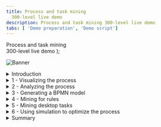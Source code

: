 ```yaml
---
title: Process and task mining
  300-level live demo
description: Process and task mining 300-level live demo
tabs: [ 'Demo preparation', 'Demo script']
---
```


  <span>
    Process and task mining <br/> 300-level live demo
  </span> );

![Banner](./images/Process_mining_script_banner.jpg)

<span id="top"></span>

<details>

<summary>Introduction</summary>

<br/>

Today we will look at how IBM’s process mining capabilities are used to discover and analyze business processes and identify areas for improvement. We will use a customer account closing example to showcase how process mining helps an organization meet regulatory requirements while also reducing process execution cost. Let’s get started.

<br/>

(Printer-ready PDF of demo script <a href="./300-Process-and-task-mining-Demo-Script.pdf" target="_blank" rel="noreferrer">here</a>)

<br/>

**[Go to top](#top)**

</details>

<details>

<summary>1 - Visualizing the process</summary>
<br/>

| **1.1** | **Introduce the process challenges** |
| :--- | :--- |
| **Narration** | Focus Bank is a regional bank that is not meeting its regulatory requirements. The bank is required to complete all account closure requests within fourteen days. The bank knows it is not achieving this requirement, but is not sure why. Additionally, the bank performed over 60,000 account closures per year and suspects it could reduce process execution costs. However, it is unsure where to start. |

<br/>

| **1.2** | **Visualize the end-to-end process** |
| :--- | :--- |
| **Narration** | Analyzing processes in process mining starts with importing log files from the applications used in your business processes. Focus Bank’s account closing process uses a customer service system to take the customer’s request, a network access application to remove online access to the accounts and banking systems to liquidate and delete the account. |
| **Action** &nbsp; 1.2.1 | Click the **Datasource** tab. <br/><br/> <img src="https://raw.githubusercontent.com/ibm-garage-tsa/platinum-demos/master/src/pages/300-business-automation-process-and-task-mining/images/datasource.png" width="800" /> |
| **Narration** | Log files are uploaded from the Datasource tab. Process mining accepts CSV or XES files as a data source. An API is available to programmatically upload log files. Once the file is uploaded, it is mapped to the relevant data columns. There are three mandatory columns: Process ID, Activity, and Time. Process ID can be anything that uniquely identifies each process instance or case, such as request number, order number, etc. For deeper analysis, it is recommended to add up to sixty additional custom fields. This will provide richer context data about each case and enhance the analysis. <br/><br/> Now that the data is loaded, let’s look at how process mining provides an end-to-end view of the account closure process. |
| **Action** &nbsp; 1.2.2 | Click the **Model** tab. <br/><br/> <img src="https://raw.githubusercontent.com/ibm-garage-tsa/platinum-demos/master/src/pages/300-business-automation-process-and-task-mining/images/model.png" width="800" /> |
| **Narration** | We are looking at the end-to-end process for Focus Bank’s account closure process. This is provided here in the Model view perspective. <br/><br/> The business data imported from Focus Bank’s applications is used to automatically create and visualize the end-to-end account closure process, including all activities and paths. The account closure process spans multiple departments and business applications, all from which process mining algorithms correlate business data. <br/><br/> The darker color of an activity box indicates the activity was performed more frequently. For example, removing online access to the account (here labeled 'BO Service Closure') is dark blue because it is performed for most account closures. The same with the process flow lines. The darker the flow lines, the more frequent the process path is followed. For example, the flow line from 'BO Service Closure' to 'Close Reservation' is performed frequently and therefore has a darker flow line. |

<br/>

**[Go to top](#top)**

</details>

<details>

<summary>2 - Analyzing the process</summary>
<br/>

| **2.1** | **Case variant analysis** |
| :--- | :--- |
| **Narration** | From this visualization, we’ll start to analyze the discovered process. First, we’ll look at the various process paths taken to complete each account closure request. We call this *case variant analysis*. |
| **Action** &nbsp; 2.1.1 | Click the **Case variant** (double arrow) icon. <br/><br/> <img src="https://raw.githubusercontent.com/ibm-garage-tsa/platinum-demos/master/src/pages/300-business-automation-process-and-task-mining/images/case-variant.png" width="800" /> |
| **Narration** | Each account closure request is called a case. A process variant is the unique path a case takes to complete the account closure process (from start to end). Here we see the list of unique process variants with the percentage each is followed. This shows which paths are most frequently followed. For example, the most frequently followed path is taken about 36% of the time. |
| **Action** &nbsp; 2.1.2 | Click the first variant. <br/><br/> <img src="https://raw.githubusercontent.com/ibm-garage-tsa/platinum-demos/master/src/pages/300-business-automation-process-and-task-mining/images/variant.png" width="800" /> |
| **Narration** | When we select the first process variant, the visualization updates to display the steps unique to that variant. This path is taking almost twenty days on average to complete each account closure request. The most frequent variant is not meeting our regulatory requirement to complete the account closure within fourteen days. |

<br/>

| **2.2** | **Reference model analysis** |
| :--- | :--- |
| **Action** &nbsp; 2.2.1 | Click the **Model conformance** (eye) icon. <br/><br/> <img src="https://raw.githubusercontent.com/ibm-garage-tsa/platinum-demos/master/src/pages/300-business-automation-process-and-task-mining/images/model-conformance.png" width="800" /> |
| **Narration** | We’ve completed our first view of process analysis. Let’s see how the account closure process behaves versus what was expected. <br/><br/> Process modeling and process mining tools complement each other very well. Focus Bank had previously mapped out the account closure process using IBM Blueworks Live, which is a cloud-based collaborative process modeling application. They published a reference model to define how they intended the process to be performed, but they had no way to compare the reference model against the real-world performance. They simply had to hope the process was being performed as intended. <br/><br/> Using the process mining tool, the bank imported their Business Process Modeling Notation (BPMN) model from IBM Blueworks Live. They compared the documented (reference) model to the actual (data-derived) model. |
| **Action** &nbsp; 2.2.2 | In the drop-down list, select **Reference** to show the reference model (i.e., the BlueWorks Live model). Select **Data-derived** to show the data-driven model (i.e., the process mining model). Then click **Compare**. <br/><br/> <img src="https://raw.githubusercontent.com/ibm-garage-tsa/platinum-demos/master/src/pages/300-business-automation-process-and-task-mining/images/pulldown.png" width="800" /> |
| **Narration** | By selecting ‘Reference,’ we visualize the reference model. <br/><br/> By selecting ‘Data-derived,’ we visualize the data-derived model. The data-derived model looks more complex. There are differences between what people thought the process should be and what is really occurring. <br/><br/> By selecting ‘Compare,’ we visualize the differences between the two models. A red-highlighted box is an activity occurring during real-world process execution but not included in the reference process. We see there are five such activities highlighted in red. As detailed in the comparison chart on the right, all these activities: 1) add significant time to completing account closure, 2) add significant cost, and 3) occur with significant frequency. Most notable is the unexpected activity ‘Complete Account Removal.’ In the reference model, we expected to remove the account with the ‘BO Service Closure’ activity. However, the data-derived model shows that an additional step, ‘Complete Account Removal,’ was needed to complete over 8,000 account closure requests. <br/><br/> Activities and process flow lines that are only present in the reference model are shown using yellow boxes and arrows. Activities present in both models are displayed using blue boxes (dark or light blue depending on the frequency).  Black arrows indicate the process flow line is present in both models. <br/><br/> We also see the impact of time and cost on not following the reference model. When the reference model is followed, it takes about 18 days per case. When we don’t follow the reference model, it takes an average of over 26 days. |
| **Action** &nbsp; 2.2.3 | Return to the main screen by clicking the **Model conformance** (eye) icon. <br/><br/> <img src="https://raw.githubusercontent.com/ibm-garage-tsa/platinum-demos/master/src/pages/300-business-automation-process-and-task-mining/images/model-conformance.png" width="800" /> |

<br/>

| **2.3** | **Performance management** |
| :--- | :--- |
| **Narration** | Process mining provides various ways to analyze the performance of the account closure process. The primary dimensions to consider are time, cost, and rework. For each of these dimensions, Key Performance Indicators (KPIs) are defined and visualized in the analysis. |
| **Action** &nbsp; 2.3.1 | Click **Frequency** (1). Select **Average duration** (2). <br/><br/> <img src="https://raw.githubusercontent.com/ibm-garage-tsa/platinum-demos/master/src/pages/300-business-automation-process-and-task-mining/images/frequency.png" width="800" /> |
| **Narration** | Let’s see how the account closure process is performing based on time. 'BO Service Closure' is one of the activities taking the most time within the process. On average it takes more than a week to complete the activity. Since almost every case flows through this activity, this is our fundamental process bottleneck. |
| **Action** &nbsp; 2.3.2 | Click **KPI palette**. <br/><br/> <img src="https://raw.githubusercontent.com/ibm-garage-tsa/platinum-demos/master/src/pages/300-business-automation-process-and-task-mining/images/kpi-palette.png" width="800" /> |
| **Narration** | Next, let’s consider KPI measurement.  Defining KPIs for the process facilitates process analysis. KPIs for individual activity durations provide insights into whether actual durations are meeting expectations. <br/><br/> The KPI view indicates two of the average activity durations (highlighted in red) are not meeting expectations, including ‘BO Service Closure.’ In addition, one activity for account closure (highlighted in yellow) is at risk of not meeting expectations. |

<br/>

**[Go to top](#top)**

</details>

<details>

<summary>3 - Generating a BPMN model</summary>
<br/>

| **3.1** | **BPMN generation** |
| :--- | :--- |
| **Narration** | Focus Bank generated a standard BPMN (Business Process Modeling Notation) diagram of the Account Closure process. Just like the other data-driven views, this model is generated from actual process data. |
| **Action** &nbsp; 3.1.1 | Click the **BPMN** tab. <br/><br/> <img src="https://raw.githubusercontent.com/ibm-garage-tsa/platinum-demos/master/src/pages/300-business-automation-process-and-task-mining/images/bpmn.png" width="800" /> |
| **Narration** | The account closure activities, swim lanes, decision points, and process flows are shown in the BPMN diagram. |

<br/>

**[Go to top](#top)**

</details>

<details>

<summary>4 - Mining for rules</summary>
<br/>

| **4.1** | **Rules discovery** |
| :--- | :--- |
| **Narration** | Since the BPMN model was generated from actual account closure data, each decision point in the model has real data behind it. Clicking each decision box shows the results of what we refer to as rules discovery. |
| **Action** &nbsp; 4.1.1 | Click **Rules discovery**. <br/><br/> <img src="https://raw.githubusercontent.com/ibm-garage-tsa/platinum-demos/master/src/pages/300-business-automation-process-and-task-mining/images/rules-discovery.png" width="800" /> |
| **Action** &nbsp; 4.1.2 | Click the decision gateway labeled **GW-XOR-19** (after **Liquidate Account**). <br/><br/> <img src="https://raw.githubusercontent.com/ibm-garage-tsa/platinum-demos/master/src/pages/300-business-automation-process-and-task-mining/images/decision-gateway.png" width="800" /> |
| **Narration** | For example, we can see why the account closure requires the extra step 'Make Adjustment.' It happens based on the status of the account closure request. <br/><br/> We can export the BPMN and decision mining rules to workflow and decision management tools, such as IBM Cloud Pak for Business Automation. |
| **Action** &nbsp; 4.1.3 | Click **Close**. <br/><br/> <img src="https://raw.githubusercontent.com/ibm-garage-tsa/platinum-demos/master/src/pages/300-business-automation-process-and-task-mining/images/rules-overview.png" width="800" /> |
| **Action** &nbsp; 4.1.4 | Click the **Model** tab. <br/><br/> <img src="https://raw.githubusercontent.com/ibm-garage-tsa/platinum-demos/master/src/pages/300-business-automation-process-and-task-mining/images/click-model.png" width="800" /> |

<br/>

**[Go to top](#top)**

</details>

<details>

<summary>5 - Mining desktop tasks</summary>
<br/>

| **5.1** | **Task mining introduction** |
| :--- | :--- |
| **Narration** | Now, let’s focus on the bottleneck caused by the 'BO Service Closure' activity we found through the activity duration analysis. We identified the bottleneck but need more information to fully understand why it is happening. Task mining provides details of what is happening during the 'BO Service Closure' activity at the desktop level. <br/><br/> Task mining complements process mining by providing analysis of activities performed on an individual’s desktop. Task mining records, analyzes, and generates insights about user interactions with software applications. Think of task mining as replacing traditional time and motion studies. <br/><br/> We’re able to combine the server activity with the desktop activity to get a complete view of how the process is performed, including where specific individuals or teams are spending their time. This approach to process discovery helps identify opportunities for automation. <br/><br/> We can drill down into the 'BO Service Closure' activity to see the resources performing the activity. This table shows that the user group called 'BOC' is performing most of the work (96% of the time). |
| **Action** &nbsp; 5.1.1 | Click the **BO Service Closure** activity (1). Then click **Statistics** (2). <br/><br/> <img src="https://raw.githubusercontent.com/ibm-garage-tsa/platinum-demos/master/src/pages/300-business-automation-process-and-task-mining/images/bo_service_closure.png" width="800" /> |
| **Narration** | In this case, we will want to record users in the 'BOC' group, since they perform this activity 96% of the time. If necessary, we could record multiple groups of users to complete our task mining analysis. Once the task mining data is recorded, it is integrated into the process flow discovered in the process mining model. |
| **Action** &nbsp; 5.1.2 | Close the table by clicking the **X** in the corner. <br/><br/> <img src="https://raw.githubusercontent.com/ibm-garage-tsa/platinum-demos/master/src/pages/300-business-automation-process-and-task-mining/images/bo-service-closure.png" width="800" /> |
| **Action** &nbsp; 5.1.3 | Click the **BO Service Closure** activity. Click **Task Mining**. <br/><br/> <img src="https://raw.githubusercontent.com/ibm-garage-tsa/platinum-demos/master/src/pages/300-business-automation-process-and-task-mining/images/task-mining.png" width="800" /> |
| **Narration** | A new window opens with the task mining view for the 'BO Service Closure' activity. All the capabilities we reviewed for process mining are available for task mining. We see the frequency of each step of the 'BO Service Closure' activity. These are the desktop steps needed to complete this activity, such as using the software applications and websites needed to close the account. |
| **Action** &nbsp; 5.1.4 | Click **Frequency** (1), then **Average Duration** (2), and then the **Case Variant** (double arrow) icon (3) to view the variants. <br/><br/> <img src="https://raw.githubusercontent.com/ibm-garage-tsa/platinum-demos/master/src/pages/300-business-automation-process-and-task-mining/images/average-duration.png" width="800" /> |
| **Narration** | We can view the variants for this activity.  The most frequent variant occurs just over 50% of the time.  Therefore, automating the first variant would impact at least half of the total account closures. |

<br/>

| **5.2** | **Task mining analysis** |
| :--- | :--- |
| **Narration** | Next, let's perform a deeper analysis of the 'BO Service Closure' task. |
| **Action** &nbsp; 5.2.1 | Click the **Views** icon in the top right corner (1). From the drop-down list, select **Analytics** (2). <br/><br/> <img src="https://raw.githubusercontent.com/ibm-garage-tsa/platinum-demos/master/src/pages/300-business-automation-process-and-task-mining/images/analytics.png" width="800" /> |
| **Narration** | Analytic views, such as this one, can be created by business users and shared within your organization. As you discover and analyze new processes, you can create and share new views as needed. This level of analysis is used to determine the benefits, such as Return on Investment (ROI), that can be realized from automation. <br/><br/> The discovered task model and variants appear on the left. For each variant, we’ve discovered the individual sub-tasks that compose the ‘BO Service Closure’ task. <br/><br/> In the top center, we see ‘Productivity by Sub-task.’ Each sub-task time is composed of: <br/><br/> • *Productive time*: Actual time spent on each specific sub-task <br/> • *Idle time*: Time spent away from the desktop or not working on any monitored tasks <br/><br/> This analysis reveals the potential impact of how much time we would save from automation. It is quite common for analysts to base their ROI analysis on total sub-task times because they do not realize or can’t measure the idle time and time spent on other tasks. With task mining, we have identified the actual time spent on a specific task as we build our business case for prioritization. |
| **Action** &nbsp; 5.2.2 | In the **Time Consumed by Application** panel at the bottom, hover over the **two dots** below the x-axis to see the application name. <br/><br/> <img src="https://raw.githubusercontent.com/ibm-garage-tsa/platinum-demos/master/src/pages/300-business-automation-process-and-task-mining/images/hover.png" width="600" /> |
| **Action** &nbsp; 5.2.3 | In the **Time Consumed by Application** panel at the bottom, hover within any of the activities to see the total time spent using the application. <br/><br/> <InlineNotification> <strong>NOTE</strong>: Hover inside the bar on a particular color section. Highlight a single color, such as the blue or orange part. </InlineNotification> <br/><br/> <img src="https://raw.githubusercontent.com/ibm-garage-tsa/platinum-demos/master/src/pages/300-business-automation-process-and-task-mining/images/panel.png" width="800" /> |
| **Narration** | In the bottom center, the ‘Time Consumed by Application’ panel shows the time spent in the individual applications used to complete the ‘BO Service Closure’ task.  Each bar represents a software application broken down by the total time spent performing each activity. |
| **Action** &nbsp; 5.2.4 | Click the **Views** icon (1) and then **Process mining** (2). <br/><br/> <img src="https://raw.githubusercontent.com/ibm-garage-tsa/platinum-demos/master/src/pages/300-business-automation-process-and-task-mining/images/dashboard-process-mining.png" width="800" /> |
| **Narration** | We’ll exit the task mining view so we can move on to simulation. |
| **Action** &nbsp; 5.2.5 | Click **Processes**. <br/><br/> <img src="https://raw.githubusercontent.com/ibm-garage-tsa/platinum-demos/master/src/pages/300-business-automation-process-and-task-mining/images/processes.png" width="800" /> |
| **Action** &nbsp; 5.2.6 | Click **Account Closure**. <br/><br/> <img src="https://raw.githubusercontent.com/ibm-garage-tsa/platinum-demos/master/src/pages/300-business-automation-process-and-task-mining/images/closure.png" width="800" /> |

<br/>

**[Go to top](#top)**

</details>

<details>

<summary>6 - Using simulation to optimize the process</summary>
<br/>

| **6.1** | **Simulation** |
| :--- | :--- |
| **Narration** | We identified opportunities to address the two main problems with the Account Closure process: (1) time to complete and (2) execution cost. Before acting, it is critical for the bank to understand the impact of planned changes and the expected outcome. The bank used simulation to predict the benefits of making changes to the process. |
| **Action** &nbsp; 6.1.1 | Click the **BPMN** tab (1) and then **Simulation** (2). <br/><br/> <img src="https://raw.githubusercontent.com/ibm-garage-tsa/platinum-demos/master/src/pages/300-business-automation-process-and-task-mining/images/bpmn-2.png" width="800" /> |
| **Action** &nbsp; 6.1.2 | Select **New simulation** (1), provide a **Simulation title** [such as '**Account Closure**'] (2), and click **Confirm** (3). <br/><br/> <img src="https://raw.githubusercontent.com/ibm-garage-tsa/platinum-demos/master/src/pages/300-business-automation-process-and-task-mining/images/simulation.png" width="800" /> |
| **Narration** | As they consider possible process improvements, the bank compares the modified process to the currently executing process. This enables them to identify which changes would yield the greatest business benefits.  They are therefore able to validate the business case before making the investment to change the process. <br/><br/> The bank uses simulation to determine the impact of changes to individual activities and to the end-to-end process. They start with a simulation scenario that is pre-loaded with the historical account closure process data. From there, they change the simulation parameters, run the simulation, and compare the actual process to the simulated scenario. <br/><br/> For the 'Account Closure' process, the bank focuses on meeting the regulatory requirement of fourteen days to process account closure requests. Their previous analysis identifies that the main process bottleneck is the 'BO Service Closure' activity. |
| **Action** &nbsp; 6.1.3 | Scroll down to show different activities. <br/><br/> <img src="https://raw.githubusercontent.com/ibm-garage-tsa/platinum-demos/master/src/pages/300-business-automation-process-and-task-mining/images/simulation-settings.png" width="800" /> |
| **Narration** | From here, the bank starts with historical process data and changes staffing levels, work hours, date ranges, etc. They could also filter by business data, such as region, to isolate or compare individual locations. |
| **Action** &nbsp; 6.1.4 | Scroll to the **BO Service Closure** activity. <br/><br/> Highlight the following: <br/> •	**Settings** – Change staff availability, total service time, and actual working time <br/> •	**Scheduling** – Change hours of operation <br/> •	**RPA** – Automate a task <br/><br/> <img src="https://raw.githubusercontent.com/ibm-garage-tsa/platinum-demos/master/src/pages/300-business-automation-process-and-task-mining/images/bo-service-closure-activity.png" width="800" /> |
| **Narration** | Using process mining, the bank identifies the bottleneck caused by the 'BO Service Closure' activity. They further identify, using task mining, that over 50% of the tasks for this activity follow the same steps to complete. They suspect the activity could be fully automated, due to the low number of task variants. They simulate the outcome of automating this step with RPA. |
| **Action** &nbsp; 6.1.5 | Under **Robotic quote**, change the percentage of automation to **100%**. <br/><br/> <img src="https://raw.githubusercontent.com/ibm-garage-tsa/platinum-demos/master/src/pages/300-business-automation-process-and-task-mining/images/percentage.png" width="800" /> |
| **Action** &nbsp; 6.1.6 | Click **Run Simulation**. <br/><br/> <img src="https://raw.githubusercontent.com/ibm-garage-tsa/platinum-demos/master/src/pages/300-business-automation-process-and-task-mining/images/run-simulation.png" width="800" /> <br/><br/> You will see the following simulation results: <br/><br/> <img src="https://raw.githubusercontent.com/ibm-garage-tsa/platinum-demos/master/src/pages/300-business-automation-process-and-task-mining/images/new_simulation_results.png" width="800" /> |
| **Narration** | The bank is now able see the results of making this change from the “as-is” model compared to the “to-be” model. With this new automation, the bank is expected to reduce the average end-to-end account closure time from about 21 days to under 13 days, while also reducing the average cost of each case. <br/><br/> The 'Case duration and count' chart shows the as-is process in blue and the simulated results in purple. In the simulated results (purple), the average service time is much lower and much more stable than the as-is results. The daily average number of active cases is also stable. This confirms the expected performance improvement when RPA is used to automate the ‘BO Service Closure’ activity. |

<br/>

**[Go to top](#top)**

</details>

<details>

<summary>Summary</summary>

<br/>

Using a customer account closure example, we’ve shown how process mining is used to discover and analyze business processes and identify areas for improvement. Before process mining, the bank had very little knowledge of how to improve regulatory compliance or reduce cost. <br/><br/> The bank leveraged process mining to analyze the current process, including comparing the current process performance to their reference model. Next, they identified opportunities to alleviate the problems. They used task mining to drill down to the desktop activity level. Finally, they simulated how to use automation to get back into compliance and reduce overall costs.

<br/>

Thank you for attending today's presentation.

<br/>

**[Go to top](#top)**

</details>
